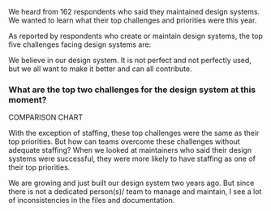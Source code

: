 
<ScreenBlock>
<div id="section-4">
  <SectionHeader number={4} title="Maintainers’ Challenges">
    <p>We heard from 162 respondents who said they maintained design systems. We wanted to learn what their top challenges and priorities were this year.</p>
  </SectionHeader>
  
  <Grid className="util-margin-top-1xl" gap="lg" gapColLG="none">
    <GridCell span={6} spanMD={2} rowSpanMD={3} spanLG={3}>
      <p className="cmp-type-body-default util-margin-top-none">As reported by respondents who create or maintain design systems, the top five challenges facing design systems are:</p>
    </GridCell>
    <GridCell span={6} spanSM={3} startMD={4} startMD={3} startLG={5}>
      <Number title="Overcoming technical / creative&nbsp;debt" number={1} />
    </GridCell>
    <GridCell span={6} spanSM={3} startSM={4} startMD={6} startLG={9}>
      <Number title="Parity between design and code" number={2} />
    </GridCell>
    <GridCell span={6} spanSM={3} startMD={3} startLG={5}>
      <Number title="Adoption" number={3} />
    </GridCell>
    <GridCell span={6} spanSM={3} startSM={4} startMD={6} startLG={9}>
      <Number title="Staffing" number={4} />
    </GridCell>
    <GridCell span={6} spanSM={3} startMD={3} startLG={5}>
      <Number title="Expanding the design system" number={5} />
    </GridCell>
  </Grid>
  
  <Quote source="Design System Maintainer">We believe in our design system. It is not perfect and not perfectly used, but we all want to make it better and can all contribute.</Quote>

  <Grid>
    <GridCell spanMD={7} spanLG={9}>
      <h3>What are the top two challenges for the design system at this moment?</h3>
    </GridCell>
  </Grid>

  <p>COMPARISON CHART</p>

  <Grid>
    <GridCell spanMD={7} spanLG={9}>
      <p className="cmp-type-heading-3">With the exception of staffing, these top challenges were the same as their top priorities. But how can teams overcome these challenges without adequate staffing? When we looked at maintainers who said their design systems were successful, they were more likely to have staffing as one of their top priorities.</p>
    </GridCell>
  </Grid>

  <RelatedReading
    title="Why Your Design System Needs a Documentation Site"
    description="Adoption has been a top challenge for many design systems over the past five years. If your team is struggling with adoption, one way to address it is to make your documentation more user-friendly."
    image="https://sparkbox.com/uploads/featured_images/c-meade_22-05.png"
    href="https://sparkbox.com/foundry/how_a_documentation_site_can_increase_your_design_system_subscribers"
  />
  
  <Quote source="Design System Maintainer">We are growing and just built our design system two years ago. But since there is not a dedicated person(s)/ team to manage and maintain, I see a lot of inconsistencies in the files and documentation.</Quote>
  
  <RelatedReading
    title="A New Design System to Meet Changing Needs"
    description="Many teams face staffing struggles to support an entire organization’s design system. Learn how Sparkbox worked with a client recently to plan for this."
    image="https://sparkbox.com/uploads/featured_images/case-study_t-barney_22-03.png"
    href="https://sparkbox.com/foundry/design_system_action_plan_case_study_building_a_design_system_foundation"
  />
  
</div>
</ScreenBlock>
